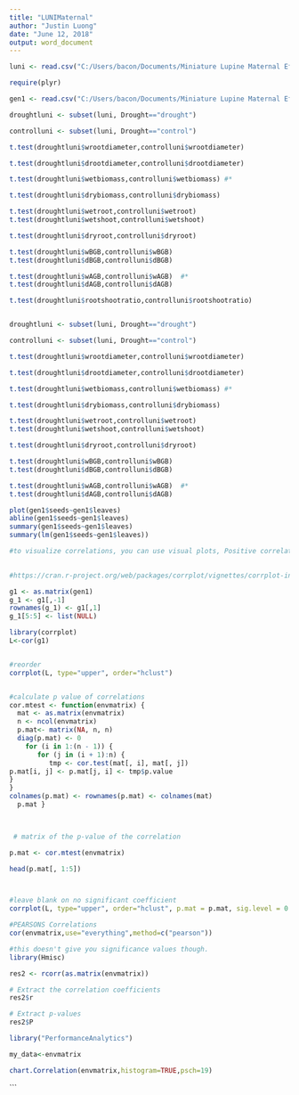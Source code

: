 ---
title: "LUNIMaternal"
author: "Justin Luong"
date: "June 12, 2018"
output: word_document
---

```{r setup, include=FALSE}
luni <- read.csv("C:/Users/bacon/Documents/Miniature Lupine Maternal Effects/lunigen2.csv")

require(plyr)

gen1 <- read.csv("C:/Users/bacon/Documents/Miniature Lupine Maternal Effects/lunigen1.csv")

```

```{r}
droughtluni <- subset(luni, Drought=="drought")

controlluni <- subset(luni, Drought=="control")

t.test(droughtluni$wrootdiameter,controlluni$wrootdiameter)

t.test(droughtluni$drootdiameter,controlluni$drootdiameter)

t.test(droughtluni$wetbiomass,controlluni$wetbiomass) #*

t.test(droughtluni$drybiomass,controlluni$drybiomass) 

t.test(droughtluni$wetroot,controlluni$wetroot) 
t.test(droughtluni$wetshoot,controlluni$wetshoot) 

t.test(droughtluni$dryroot,controlluni$dryroot) 

t.test(droughtluni$wBGB,controlluni$wBGB) 
t.test(droughtluni$dBGB,controlluni$dBGB)

t.test(droughtluni$wAGB,controlluni$wAGB)  #*
t.test(droughtluni$dAGB,controlluni$dAGB)

t.test(droughtluni$rootshootratio,controlluni$rootshootratio)


droughtluni <- subset(luni, Drought=="drought")

controlluni <- subset(luni, Drought=="control")

t.test(droughtluni$wrootdiameter,controlluni$wrootdiameter)

t.test(droughtluni$drootdiameter,controlluni$drootdiameter)

t.test(droughtluni$wetbiomass,controlluni$wetbiomass) #*

t.test(droughtluni$drybiomass,controlluni$drybiomass) 

t.test(droughtluni$wetroot,controlluni$wetroot) 
t.test(droughtluni$wetshoot,controlluni$wetshoot) 

t.test(droughtluni$dryroot,controlluni$dryroot) 

t.test(droughtluni$wBGB,controlluni$wBGB) 
t.test(droughtluni$dBGB,controlluni$dBGB)

t.test(droughtluni$wAGB,controlluni$wAGB)  #*
t.test(droughtluni$dAGB,controlluni$dAGB)

plot(gen1$seeds~gen1$leaves)
abline(gen1$seeds~gen1$leaves)
summary(gen1$seeds~gen1$leaves)
summary(lm(gen1$seeds~gen1$leaves))
```

```{r}
#to visualize correlations, you can use visual plots, Positive correlations are displayed in blue and negative correlations in red color. Color intensity and the size of the circle are proportional to the correlation coefficients.

 
#https://cran.r-project.org/web/packages/corrplot/vignettes/corrplot-intro.html

g1 <- as.matrix(gen1)
g_1 <- g1[,-1]
rownames(g_1) <- g1[,1]
g_1[5:5] <- list(NULL)

library(corrplot)
L<-cor(g1)


#reorder
corrplot(L, type="upper", order="hclust")


#calculate p value of correlations
cor.mtest <- function(envmatrix) {
  mat <- as.matrix(envmatrix)
  n <- ncol(envmatrix)
  p.mat<- matrix(NA, n, n)
  diag(p.mat) <- 0
    for (i in 1:(n - 1)) {
       for (j in (i + 1):n) {
          tmp <- cor.test(mat[, i], mat[, j])
p.mat[i, j] <- p.mat[j, i] <- tmp$p.value
}
}
colnames(p.mat) <- rownames(p.mat) <- colnames(mat)
  p.mat }

 

 # matrix of the p-value of the correlation

p.mat <- cor.mtest(envmatrix)

head(p.mat[, 1:5])



#leave blank on no significant coefficient
corrplot(L, type="upper", order="hclust", p.mat = p.mat, sig.level = 0.05, insig = "blank")

#PEARSONS Correlations
cor(envmatrix,use="everything",method=c("pearson"))

#this doesn't give you significance values though.
library(Hmisc)

res2 <- rcorr(as.matrix(envmatrix))

# Extract the correlation coefficients
res2$r

# Extract p-values
res2$P

library("PerformanceAnalytics")

my_data<-envmatrix

chart.Correlation(envmatrix,histogram=TRUE,psch=19)
```
```